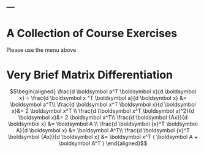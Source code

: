 ---
---

# A Collection of Course Exercises

Please use the menu above

# Very Brief Matrix Differentiation
 
$$\begin{aligned} 
 \frac{d \boldsymbol a^T \boldsymbol x}{d \boldsymbol x} = \frac{d \boldsymbol  x ^T \boldsymbol a}{d \boldsymbol x} &= \boldsymbol a^T\\
 \frac{d \boldsymbol x^T \boldsymbol x}{d \boldsymbol x}&= 2 \boldsymbol x^T \\
 \frac{d (\boldsymbol x^T \boldsymbol a)^2}{d \boldsymbol x}&= 2 \boldsymbol x^T\\
 \frac{d \boldsymbol {Ax}}{d \boldsymbol x} &= \boldsymbol A \\
 \frac{d \boldsymbol {x}^T \boldsymbol A}{d \boldsymbol x} &= \boldsymbol A^T\\
 \frac{d \boldsymbol {x}^T \boldsymbol {Ax}}{d \boldsymbol x} &= \boldsymbol x^T ( \boldsymbol A + \boldsymbol A^T )
\end{aligned}$$